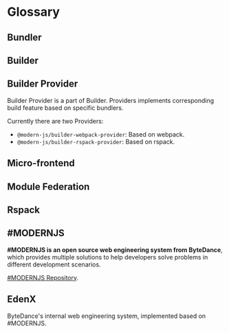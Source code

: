 # Glossary

## Bundler


<Bundler />

## Builder


<Builder />

## Builder Provider

Builder Provider is a part of Builder. Providers implements corresponding build feature based on specific bundlers.

Currently there are two Providers:

- `@modern-js/builder-webpack-provider`: Based on webpack.
- `@modern-js/builder-rspack-provider`: Based on rspack.

## Micro-frontend


<MicroFrontend />

## Module Federation


<ModuleFederation />

## Rspack


<Rspack />

## #MODERNJS

**#MODERNJS is an open source web engineering system from ByteDance**, which provides multiple solutions to help developers solve problems in different development scenarios.

[#MODERNJS Repository](https://github.com/web-infra-dev/modern.js).

## EdenX

ByteDance's internal web engineering system, implemented based on #MODERNJS.
